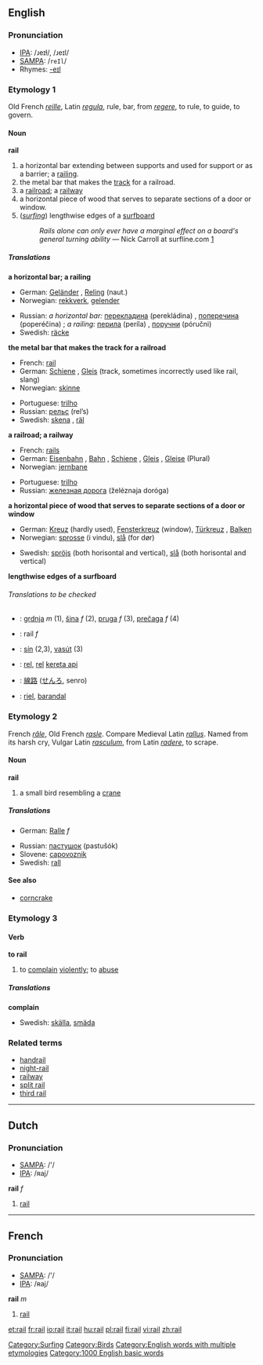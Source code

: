 ==English==

===Pronunciation===
* [[w:IPA|IPA]]: /ɹeɪɫ/, /ɹeɪl/
* [[w:SAMPA|SAMPA]]: /<tt>reIl</tt>/
* Rhymes: [[Rhymes:English:-eɪl|-eɪl]]

===Etymology 1===
Old French ''[[reille]]'', Latin ''[[regula]]'', rule, bar, from ''[[regere]]'', to rule, to guide, to govern.

====Noun====
'''rail'''
#a horizontal bar extending between supports and used for support or as a barrier; a [[railing]].
#the metal bar that makes the [[track]] for a railroad.
#a [[railroad]]; a [[railway]]
#a horizontal piece of wood that serves to separate sections of a door or window.
#(''[[surfing]]'') lengthwise edges of a [[surfboard]]
#: ''Rails alone can only ever have a marginal effect on a board's general turning ability'' &mdash; Nick Carroll at surfline.com [http://www.surfline.com/community/whoknows/10_21_rails.cfm]
[[Category:Surfing]]

=====Translations=====
'''a horizontal bar; a railing'''
{{top}}
*German: [[Geländer]] {{n}}, [[Reling]] {{f}} (naut.)
*Norwegian: [[rekkverk]], [[gelender]]
{{mid}}
*Russian: ''a horizontal bar:'' [[перекладина]] (perekládina) {{f}}, [[поперечина]] (poperéčina) {{f}}; ''a railing:'' [[перила]] (períla) {{p}}, [[поручни]] (póručni) {{p}}
*Swedish: [[räcke]] {{n}}
{{bottom}}

'''the metal bar that makes the track for a railroad'''
{{top}}
*French: [[rail#French|rail]] {{m}}
*German: [[Schiene]] {{f}}, [[Gleis]] {{n}} (track, sometimes incorrectly used like rail, slang)
*Norwegian: [[skinne]]
{{mid}}
*Portuguese: [[trilho]] {{m}}
*Russian: [[рельс]] (rel’s) {{m}}
*Swedish: [[skena]] {{c}}, [[räl]] {{c}}
{{bottom}}

'''a railroad; a railway'''
{{top}}
*French: [[rail#French|rails]] {{m}}
*German: [[Eisenbahn]] {{f}}, [[Bahn]] {{f}}, [[Schiene]] {{f}}, [[Gleis]] {{n}}, [[Gleise]] {{n}} (Plural)
*Norwegian: [[jernbane]]
{{mid}}
*Portuguese: [[trilho]] {{m}}
*Russian: [[железная дорога]] (želéznaja doróga)
{{bottom}}

'''a horizontal piece of wood that serves to separate sections of a door or window'''
{{top}}
*German: [[Kreuz]] {{n}} (hardly used), [[Fensterkreuz]] {{n}} (window), [[Türkreuz]] {{n}}, [[Balken]] {{m}}
*Norwegian: [[sprosse]] (i vindu), [[slå]] (for dør)
{{mid}}
*Swedish: [[spröjs]] {{c}} (both horisontal and vertical), [[slå]] {{c}} (both horisontal and vertical)
{{bottom}}

'''lengthwise edges of a surfboard'''
{{top}}

{{mid}}

{{bottom}}

======Translations to be checked======
<!--Remove this section once all of the translations below have been moved into the tables above.-->
{{checktrans}}

*{{ttbc|Bosnian}}: [[grdnja]] ''m'' (1), [[šina]] ''f'' (2), [[pruga]] ''f'' (3), [[prečaga]] ''f'' (4)
*{{ttbc|Dutch}}: rail ''f''
*{{ttbc|Hungarian}}: [[sín]] (2,3), [[vasút]] (3)
*{{ttbc|Indonesian}}: [[rel]], [[rel]] [[kereta api]]
*{{ttbc|Japanese}}: [[線路]] ([[せんろ]], senro)
*{{ttbc|Spanish}}: [[riel]], [[barandal]]

===Etymology 2===
French ''[[râle]]'', Old French ''[[rasle]]''. Compare Medieval Latin ''[[rallus]]''. Named from its harsh cry, Vulgar Latin ''[[rasculum]]'', from Latin ''[[radere]]'', to scrape.

====Noun====
'''rail'''
#a small bird resembling a [[crane]]

=====Translations=====
{{top}}
*German: [[Ralle]] ''f''
{{mid}}
*Russian: [[пастушок]] (pastušók) {{m}}
*Slovene: [[capovoznik]] {{m}}
*Swedish: [[rall]] {{n}}
{{bottom}}

====See also====
*[[corncrake]]

===Etymology 3===
====Verb====
'''to rail'''
#to [[complain]] [[violent]]ly; to [[abuse]]
=====Translations=====
'''complain'''
{{top}}
{{mid}}
*Swedish: [[skälla]], [[smäda]]
{{bottom}}

===Related terms===
*[[handrail]]
*[[night-rail]]
*[[railway]]
*[[split rail]]
*[[third rail]]

----

==Dutch==

===Pronunciation===
*[[w:SAMPA|SAMPA]]: /'/
*[[w:IPA|IPA]]: /ʀaj/


'''rail''' ''f''

# [[rail]]

----

==French==
===Pronunciation===
*[[w:SAMPA|SAMPA]]: /'/
*[[w:IPA|IPA]]: /ʀaj/

'''rail''' ''m''

# [[rail]]

[[Category:Birds]]
[[Category:English words with multiple etymologies]]

[[Category:1000 English basic words]]

[[et:rail]]
[[fr:rail]]
[[io:rail]]
[[it:rail]]
[[hu:rail]]
[[pl:rail]]
[[fi:rail]]
[[vi:rail]]
[[zh:rail]]
